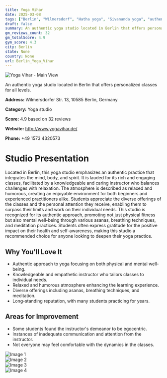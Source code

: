 ```yaml
---
title: Yoga Vihar
date: 2025-03-08
tags: ["Berlin", "Wilmersdorf", "Hatha yoga", "Sivananda yoga", "authenticity", "personalized attention", "Berlin"]  
draft: false
summary: An authentic yoga studio located in Berlin that offers personalized classes for all levels.
gm_reviews_count: 32
gm_totalScore: 4.9
gym_score: 4.3
city: Berlin
state: None
country: None
url: Berlin_Yoga_Vihar
---
```


<div className="aspect-[16/9] relative my-8">
  <img 
    src="https://lh5.googleusercontent.com/p/AF1QipN4E7TKGZrdTlGCOX9mkAVnz8k5Ht5rmvx-SFSp=w1920-h1080-k-no"
    alt="Yoga Vihar - Main View"
    className="object-cover absolute inset-0 w-full h-full rounded-lg"
  />
</div>

An authentic yoga studio located in Berlin that offers personalized classes for all levels.

**Address:** Wilmersdorfer Str. 13, 10585 Berlin, Germany

**Category:** Yoga studio

**Score:** 4.9 based on 32 reviews

**Website:** http://www.yogavihar.de/

**Phone:** +49 1573 4320573

# Studio Presentation

Located in Berlin, this yoga studio emphasizes an authentic practice that integrates the mind, body, and spirit. It is lauded for its rich and engaging classes, facilitated by a knowledgeable and caring instructor who balances challenges with relaxation. The atmosphere is described as relaxed and humorous, creating an enjoyable environment for both beginners and experienced practitioners alike. Students appreciate the diverse offerings of the classes and the personal attention they receive, enabling them to surpass their limits and work on their individual needs. This studio is recognized for its authentic approach, promoting not just physical fitness but also mental well-being through various asanas, breathing techniques, and meditation practices. Students often express gratitude for the positive impact on their health and self-awareness, making this studio a recommended choice for anyone looking to deepen their yoga practice.

## Why You'll Love It

- Authentic approach to yoga focusing on both physical and mental well-being.
- Knowledgeable and empathetic instructor who tailors classes to individual needs.
- Relaxed and humorous atmosphere enhancing the learning experience.
- Diverse offerings including asanas, breathing techniques, and meditation.
- Long-standing reputation, with many students practicing for years.

## Areas for Improvement

- Some students found the instructor's demeanor to be egocentric.
- Instances of inadequate communication and attention from the instructor.
- Not everyone may feel comfortable with the dynamics in the classes.

<div className="grid grid-cols-1 xl:grid-cols-2 gap-4 my-8">
<div className="aspect-[4/3] relative"><img src="https://lh5.googleusercontent.com/p/AF1QipMPxfMJ7G6f4ROoBCIep3Wu70XPnV8oNSPVomcg=w1920-h1080-k-no" alt="Image 1" className="object-cover absolute inset-0 w-full h-full rounded-lg" /></div>
<div className="aspect-[4/3] relative"><img src="https://lh5.googleusercontent.com/p/AF1QipM9z3y2eOBDHFmfejv8GGdhF0tXcJu9lRsIo7xf=w1920-h1080-k-no" alt="Image 2" className="object-cover absolute inset-0 w-full h-full rounded-lg" /></div>
<div className="aspect-[4/3] relative"><img src="https://lh5.googleusercontent.com/p/AF1QipMXLjuH4UqOs9NDS9BFhH2i5tTIrulStyrEnuFl=w1920-h1080-k-no" alt="Image 3" className="object-cover absolute inset-0 w-full h-full rounded-lg" /></div>
<div className="aspect-[4/3] relative"><img src="https://lh5.googleusercontent.com/p/AF1QipP9k2kdGBAMuP9-tkOljYPwSAq1irzVIoH6tq-b=w1920-h1080-k-no" alt="Image 4" className="object-cover absolute inset-0 w-full h-full rounded-lg" /></div>
</div>